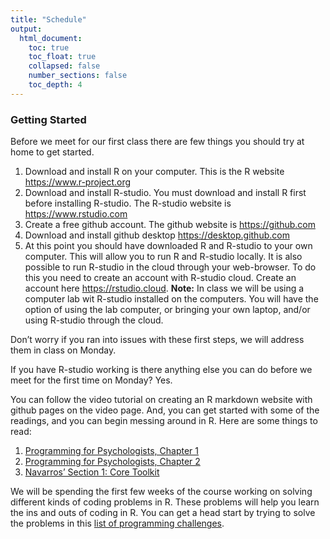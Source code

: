 ```yaml
---
title: "Schedule"
output: 
  html_document:
    toc: true
    toc_float: true
    collapsed: false
    number_sections: false
    toc_depth: 4
---
```


### Getting Started

Before we meet for our first class there are few things you should try at home to get started.

1. Download and install R on your computer. This is the R website [https://www.r-project.org](https://www.r-project.org)
2. Download and install R-studio. You must download and install R first before installing R-studio. The R-studio website is [https://www.rstudio.com](https://www.rstudio.com)
3. Create a free github account. The github website is [https://github.com](https://github.com)
4. Download and install github desktop [https://desktop.github.com](https://desktop.github.com)
5. At this point you should have downloaded R and R-studio to your own computer. This will allow you to run R and R-studio locally. It is also possible to run R-studio in the cloud through your web-browser. To do this you need to create an account with R-studio cloud. Create an account here [https://rstudio.cloud](https://rstudio.cloud). **Note:** In class we will be using a computer lab wit R-studio installed on the computers. You will have the option of using the lab computer, or bringing your own laptop, and/or using R-studio through the cloud. 

Don't worry if you ran into issues with these first steps, we will address them in class on Monday. 

If you have R-studio working is there anything else you can do before we meet for the first time on Monday? Yes.

You can follow the video tutorial on creating an R markdown website with github pages on the video page. And, you can get started with some of the readings, and you can begin messing around in R. Here are some things to read:

1. [Programming for Psychologists, Chapter 1](https://crumplab.github.io/programmingforpsych/fundamentals-of-computer-programming-languages.html)
2. [Programming for Psychologists, Chapter 2](https://crumplab.github.io/programmingforpsych/programming-in-r.html)
3. [Navarros' Section 1: Core Toolkit](https://compcogscisydney.org/psyr/)

We will be spending the first few weeks of the course working on solving different kinds of coding problems in R. These problems will help you learn the ins and outs of coding in R. You can get a head start by trying to solve the problems in this [list of programming challenges](https://crumplab.github.io/programmingforpsych/programming-challenges-i-learning-the-fundamentals.html). 



